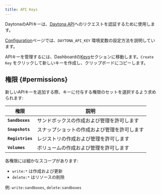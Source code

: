 ```yaml
---
title: API Keys
---
```


DaytonaのAPIキーは、[Daytona API](/docs/ja/tools/api)へのリクエストを認証するために使用します。

[Configuration](/docs/ja/configuration)ページでは、`DAYTONA_API_KEY` 環境変数の設定方法を説明しています。

APIキーを管理するには、Dashboardの[Keys](https://app.daytona.io/dashboard/keys)セクションに移動します。`Create Key` をクリックして新しいキーを作成し、クリップボードにコピーします。

## 権限 {#permissions}

新しいAPIキーを追加する際、キーに付与する権限のセットを選択するよう求められます:

| 権限 | 説明 |
|------------|-------------|
| **`Sandboxes`** | サンドボックスの作成および管理を許可します |
| **`Snapshots`** | スナップショットの作成および管理を許可します |
| **`Registries`** | レジストリの作成および管理を許可します |
| **`Volumes`** | ボリュームの作成および管理を許可します |

各権限には細かなスコープがあります:

- `write:*` は作成および更新
- `delete:*` はリソースの削除

例: `write:sandboxes`, `delete:sandboxes`